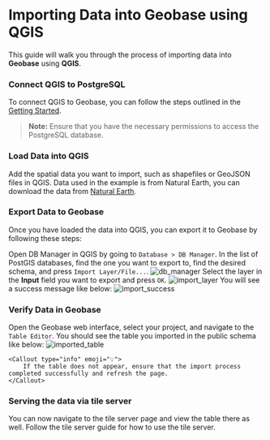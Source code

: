 
# Importing Data into Geobase using QGIS

This guide will walk you through the process of importing data into **Geobase** using **QGIS**.
<Steps>
### Connect QGIS to PostgreSQL

To connect QGIS to Geobase, you can follow the steps outlined in the [Getting Started](./getting-started).

> **Note:** Ensure that you have the necessary permissions to access the PostgreSQL database.

### Load Data into QGIS

Add the spatial data you want to import, such as shapefiles or GeoJSON files in QGIS.
Data used in the example is from Natural Earth, you can download the data from [Natural Earth](https://naciscdn.org/naturalearth/10m/cultural/ne_10m_admin_0_boundary_lines_land.zip).


### Export Data to Geobase

Once you have loaded the data into QGIS, you can export it to Geobase by following these steps:

Open DB Manager in QGIS by going to `Database > DB Manager`.
In the list of PostGIS databases, find the one you want to export to, find the desired schema, and press `Import Layer/File...`.
![db_manager](./images/import_press_dark.png)
Select the layer in the **Input** field you want to export and press `OK`.
![import_layer](./images/import_layer_dark.png)
You will see a success message like below:
![import_success](./images/import_success_dark.png)

### Verify Data in Geobase

Open the Geobase web interface, select your project, and navigate to the `Table Editor`.
You should see the table you imported in the public schema like below:
![imported_table](./images/import_confirm_dark.png)

    <Callout type="info" emoji="💡">
        If the table does not appear, ensure that the import process completed successfully and refresh the page.
    </Callout>
</Steps>


### Serving the data via tile server
You can now navigate to the tile server page and view the table there as well. Follow the tile server guide for how to use the tile server.
